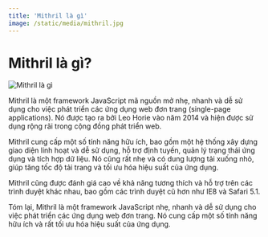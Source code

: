 ```yaml
---
title: 'Mithril là gì'
image: /static/media/mithril.jpg
---
```


# Mithril là gì?

![Mithril là gì](/static/media/mithril.jpg)

Mithril là một framework JavaScript mã nguồn mở nhẹ, nhanh và dễ sử dụng cho việc phát triển các ứng dụng web đơn trang (single-page applications). Nó được tạo ra bởi Leo Horie vào năm 2014 và hiện được sử dụng rộng rãi trong cộng đồng phát triển web.

Mithril cung cấp một số tính năng hữu ích, bao gồm một hệ thống xây dựng giao diện linh hoạt và dễ sử dụng, hỗ trợ định tuyến, quản lý trạng thái ứng dụng và tích hợp dữ liệu. Nó cũng rất nhẹ và có dung lượng tải xuống nhỏ, giúp tăng tốc độ tải trang và tối ưu hóa hiệu suất của ứng dụng.

Mithril cũng được đánh giá cao về khả năng tương thích và hỗ trợ trên các trình duyệt khác nhau, bao gồm các trình duyệt cũ hơn như IE8 và Safari 5.1.

Tóm lại, Mithril là một framework JavaScript nhẹ, nhanh và dễ sử dụng cho việc phát triển các ứng dụng web đơn trang. Nó cung cấp một số tính năng hữu ích và rất tối ưu hóa hiệu suất của ứng dụng.
